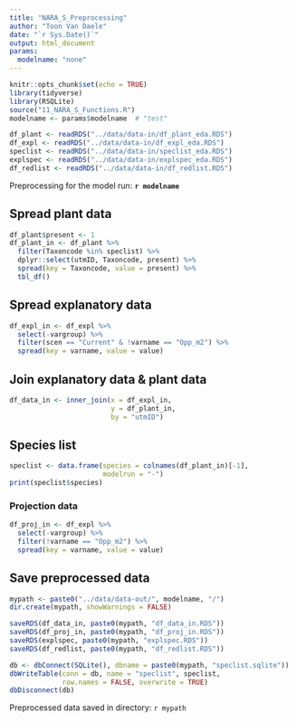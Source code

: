 ```yaml
---
title: "NARA_S_Preprocessing"
author: "Toon Van Daele"
date: "`r Sys.Date()`"
output: html_document
params:
  modelname: "none"
---
```


```r
knitr::opts_chunk$set(echo = TRUE)
library(tidyverse)
library(RSQLite)
source("11_NARA_S_Functions.R")
modelname <- params$modelname  # "test"
```

```r
df_plant <- readRDS("../data/data-in/df_plant_eda.RDS")
df_expl <- readRDS("../data/data-in/df_expl_eda.RDS")
speclist <- readRDS("../data/data-in/speclist_eda.RDS")
explspec <- readRDS("../data/data-in/explspec_eda.RDS")
df_redlist <- readRDS("../data/data-in/df_redlist.RDS")
```

Preprocessing for the model run: **`r modelname`**

## Spread plant data

```r
df_plant$present <- 1
df_plant_in <- df_plant %>%
  filter(Taxoncode %in% speclist) %>%
  dplyr::select(utmID, Taxoncode, present) %>%
  spread(key = Taxoncode, value = present) %>%
  tbl_df()
```

## Spread explanatory data

```r
df_expl_in <- df_expl %>%
  select(-vargroup) %>%
  filter(scen == "Current" & !varname == "Opp_m2") %>%
  spread(key = varname, value = value)
```

## Join explanatory data & plant data

```r
df_data_in <- inner_join(x = df_expl_in,
                         y = df_plant_in,
                         by = "utmID")
```

## Species list

```r
speclist <- data.frame(species = colnames(df_plant_in)[-1],
                       modelrun = "-")
print(speclist$species)
```

### Projection data

```r
df_proj_in <- df_expl %>%
  select(-vargroup) %>%
  filter(!varname == "Opp_m2") %>%
  spread(key = varname, value = value)
```

## Save preprocessed data

```r
mypath <- paste0("../data/data-out/", modelname, "/")
dir.create(mypath, showWarnings = FALSE)

saveRDS(df_data_in, paste0(mypath, "df_data_in.RDS"))
saveRDS(df_proj_in, paste0(mypath, "df_proj_in.RDS"))
saveRDS(explspec, paste0(mypath, "explspec.RDS"))
saveRDS(df_redlist, paste0(mypath, "df_redlist.RDS"))

db <- dbConnect(SQLite(), dbname = paste0(mypath, "speclist.sqlite"))
dbWriteTable(conn = db, name = "speclist", speclist,
             row.names = FALSE, overwrite = TRUE)
dbDisconnect(db)
```

Preprocessed data saved in directory: `r mypath`
